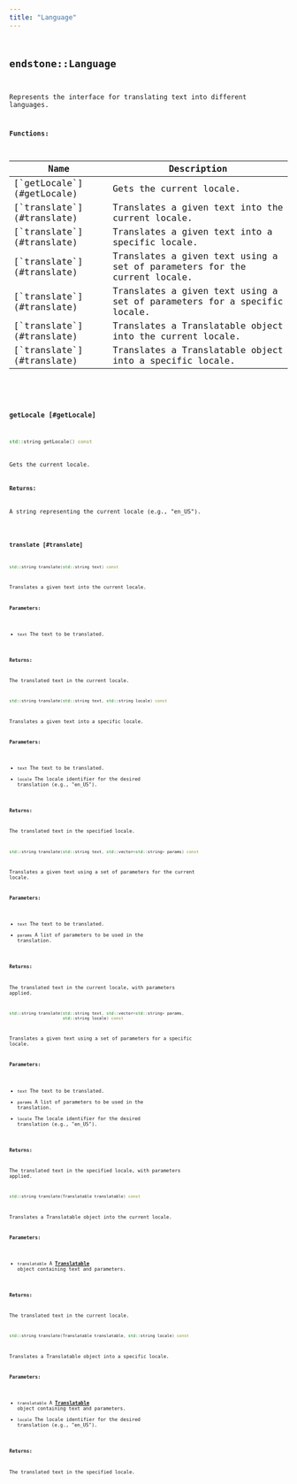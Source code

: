 ```yaml
---
title: "Language"
---
```


## <code className="doc-symbol doc-symbol-class"/> endstone::Language

Represents the interface for translating text into different languages.


















**Functions:**

<table>
<thead>
   <tr>
      <th>Name</th>
      <th>Description</th>
   </tr>
</thead>
<tbody>
<tr key="classendstone_1_1_language_1a4a6fdc89482f25a189791fda12b083e6">
    <td>[`getLocale`](#getLocale)</td>
    <td>Gets the current locale.</td>
</tr>
<tr key="classendstone_1_1_language_1a0bc2d7dd2a9b9b43aeb57f5278a4cb7e">
    <td>[`translate`](#translate)</td>
    <td>Translates a given text into the current locale.</td>
</tr>
<tr key="classendstone_1_1_language_1aed24e5f934caf4816cb8471818ee2335">
    <td>[`translate`](#translate)</td>
    <td>Translates a given text into a specific locale.</td>
</tr>
<tr key="classendstone_1_1_language_1acbd599919da84faee5aa55eaf8440d6c">
    <td>[`translate`](#translate)</td>
    <td>Translates a given text using a set of parameters for the current locale.</td>
</tr>
<tr key="classendstone_1_1_language_1a8a6cde954fdb3b2b623f68346c2906e1">
    <td>[`translate`](#translate)</td>
    <td>Translates a given text using a set of parameters for a specific locale.</td>
</tr>
<tr key="classendstone_1_1_language_1a633b4bcff201523d59123b7da61ab324">
    <td>[`translate`](#translate)</td>
    <td>Translates a Translatable object into the current locale.</td>
</tr>
<tr key="classendstone_1_1_language_1a41d81b4bfb0d53c5aae61c7312b8a11c">
    <td>[`translate`](#translate)</td>
    <td>Translates a Translatable object into a specific locale.</td>
</tr>
</tbody>
</table>

### <code className="doc-symbol doc-symbol-function"/> getLocale [#getLocale]

```cpp
std::string getLocale() const
```

Gets the current locale.





**Returns:**

A string representing the current locale (e.g., "en\_US"). 





        
### <code className="doc-symbol doc-symbol-function"/> translate [#translate]



```cpp
std::string translate(std::string text) const
```

Translates a given text into the current locale.





**Parameters:**


* `text` The text to be translated. 



**Returns:**

The translated text in the current locale. 





        

```cpp
std::string translate(std::string text, std::string locale) const
```

Translates a given text into a specific locale.





**Parameters:**


* `text` The text to be translated. 
* `locale` The locale identifier for the desired translation (e.g., "en\_US"). 



**Returns:**

The translated text in the specified locale. 





        

```cpp
std::string translate(std::string text, std::vector<std::string> params) const
```

Translates a given text using a set of parameters for the current locale.





**Parameters:**


* `text` The text to be translated. 
* `params` A list of parameters to be used in the translation. 



**Returns:**

The translated text in the current locale, with parameters applied. 





        

```cpp
std::string translate(std::string text, std::vector<std::string> params,
                      std::string locale) const
```

Translates a given text using a set of parameters for a specific locale.





**Parameters:**


* `text` The text to be translated. 
* `params` A list of parameters to be used in the translation. 
* `locale` The locale identifier for the desired translation (e.g., "en\_US"). 



**Returns:**

The translated text in the specified locale, with parameters applied. 





        

```cpp
std::string translate(Translatable translatable) const
```

Translates a Translatable object into the current locale.





**Parameters:**


* `translatable` A [**Translatable**](classendstone_1_1_translatable.md) object containing text and parameters. 



**Returns:**

The translated text in the current locale. 





        

```cpp
std::string translate(Translatable translatable, std::string locale) const
```

Translates a Translatable object into a specific locale.





**Parameters:**


* `translatable` A [**Translatable**](classendstone_1_1_translatable.md) object containing text and parameters. 
* `locale` The locale identifier for the desired translation (e.g., "en\_US"). 



**Returns:**

The translated text in the specified locale. 





        